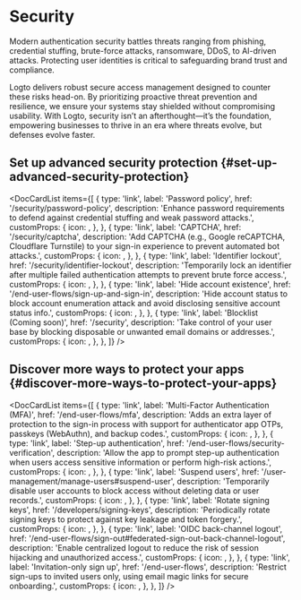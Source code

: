 
# Security

Modern authentication security battles threats ranging from phishing, credential stuffing, brute-force attacks, ransomware, DDoS, to AI-driven attacks. Protecting user identities is critical to safeguarding brand trust and compliance.

Logto delivers robust secure access management designed to counter these risks head-on. By prioritizing proactive threat prevention and resilience, we ensure your systems stay shielded without compromising usability. With Logto, security isn’t an afterthought—it’s the foundation, empowering businesses to thrive in an era where threats evolve, but defenses evolve faster.

## Set up advanced security protection \{#set-up-advanced-security-protection}

<DocCardList
  items={[
    {
      type: 'link',
      label: 'Password policy',
      href: '/security/password-policy',
      description:
        'Enhance password requirements to defend against credential stuffing and weak password attacks.',
      customProps: {
        icon: <KeyIcon />,
      },
    },
    {
      type: 'link',
      label: 'CAPTCHA',
      href: '/security/captcha',
      description:
        'Add CAPTCHA (e.g., Google reCAPTCHA, Cloudflare Turnstile) to your sign-in experience to prevent automated bot attacks.',
      customProps: {
        icon: <CheckboxIcon />,
      },
    },
    {
      type: 'link',
      label: 'Identifier lockout',
      href: '/security/identifier-lockout',
      description:
        'Temporarily lock an identifier after multiple failed authentication attempts to prevent brute force access.',
      customProps: {
        icon: <LockIcon />,
      },
    },
    {
      type: 'link',
      label: 'Hide account existence',
      href: '/end-user-flows/sign-up-and-sign-in',
      description:
        'Hide account status to block account enumeration attack and avoid disclosing sensitive account status info.',
      customProps: {
        icon: <HideIcon />,
      },
    },
    {
      type: 'link',
      label: 'Blocklist (Coming soon)',
      href: '/security',
      description:
        'Take control of your user base by blocking disposable or unwanted email domains or addresses.',
      customProps: {
        icon: <BlockUserIcon />,
      },
    },
  ]}
/>

## Discover more ways to protect your apps \{#discover-more-ways-to-protect-your-apps}

<DocCardList
  items={[
    {
      type: 'link',
      label: 'Multi-Factor Authentication (MFA)',
      href: '/end-user-flows/mfa',
      description:
        'Adds an extra layer of protection to the sign-in process with support for authenticator app OTPs, passkeys (WebAuthn), and backup codes.',
      customProps: {
        icon: <LockIcon />,
      },
    },
    {
      type: 'link',
      label: 'Step-up authentication',
      href: '/end-user-flows/security-verification',
      description:
        'Allow the app to prompt step-up authentication when users access sensitive information or perform high-risk actions.',
      customProps: {
        icon: <SecurityIcon />,
      },
    },
    {
      type: 'link',
      label: 'Suspend users',
      href: '/user-management/manage-users#suspend-user',
      description:
        'Temporarily disable user accounts to block access without deleting data or user records.',
      customProps: {
        icon: <SuspendIcon />,
      },
    },
    {
      type: 'link',
      label: 'Rotate signing keys',
      href: '/developers/signing-keys',
      description:
        'Periodically rotate signing keys to protect against key leakage and token forgery.',
      customProps: {
        icon: <SendEmailIcon />,
      },
    },
    {
      type: 'link',
      label: 'OIDC back-channel logout',
      href: '/end-user-flows/sign-out#federated-sign-out-back-channel-logout',
      description:
        'Enable centralized logout to reduce the risk of session hijacking and unauthorized access.',
      customProps: {
        icon: <SuspendIcon />,
      },
    },
    {
      type: 'link',
      label: 'Invitation-only sign up',
      href: '/end-user-flows',
      description:
        'Restrict sign-ups to invited users only, using email magic links for secure onboarding.',
      customProps: {
        icon: <SendEmailIcon />,
      },
    },
  ]}
/>
